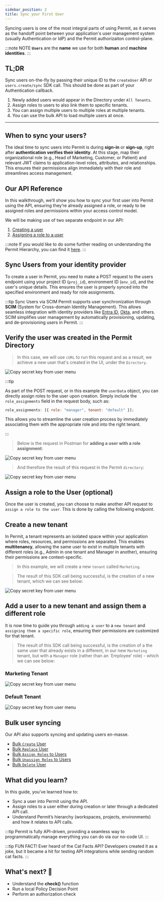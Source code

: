 ```yaml
---
sidebar_position: 2
title: Sync your First User
---
```


Syncing users is one of the most integral parts of using Permit, as it serves as the handoff point
between your application's user management system (usually Authentication or IdP) and the Permit authorizaiton control-plane.

:::note NOTE
**`Users`** are the **name** we use for both **human** and **machine identities**.
:::


## TL;DR

Sync users on-the-fly by passing their unique ID to the `createUser` API or `users.create/sync` SDK call.
This should be done as part of your Authentication callback.

1. Newly added users would appear in the Directory under `All Tenants`.
2. Assign roles to users to also link them to specific tenants.
3. You can assign multiple users to multiple roles at multiple tenants.
4. You can use the bulk API to load multiple users at once.

---

## When to sync your users?

The ideal time to sync users into Permit is during **sign-in** or **sign-up**, right after **authentication verifies their identity**. At this
stage, map their organizational role (e.g., Head of Marketing, Customer, or Patient) and relevant JWT claims to application-level roles,
attributes, and relationships. This ensures their permissions align immediately with their role and streamlines access management.

## Our API Reference

In this walkthrough, we’ll show you how to sync your first user into Permit using the API, ensuring they’re already assigned a
role, or ready to be assigned roles and permissions within your access control model.

We will be making use of two separate endpoint in our API:

1. [Creating a user](https://api.permit.io/scalar#tag/users/POST/v2/facts/{proj_id}/{env_id}/users)
2. [Assigning a role to a user](https://api.permit.io/scalar#tag/users/POST/v2/facts/{proj_id}/{env_id}/users/{user_id}/roles)

:::note
If you would like to do some further reading on understanding the Permit Hierarchy, you can find it
[here](/manage-your-account/projects-and-env#managing-access-to-a-project).
:::

<TimelineWrapper>
<TimelineStep>

## Sync Users from your identity provider

To create a user in Permit, you need to make a POST request to the users endpoint using your project ID (`proj_id`),
environment ID (`env_id`), and the user's unique details. This ensures the user is properly synced into the specified environment
and ready for role assignments.

<CodeBlock folderPath="/walkthroughs/sync-first-user/sync-sdk-request" />

:::tip Sync Users via SCIM
Permit supports user synchronization through **SCIM** (System for Cross-domain Identity Management). This allows seamless integration with
identity providers like [Entra ID](/integrations/SCIM/EntraID), [Okta](/integrations/SCIM/OKTA), and others. SCIM simplifies user management by automatically provisioning, updating,
and de-provisioning users in Permit.
:::

</TimelineStep>
<TimelineStep>

## Verify the user was created in the Permit Directory

> In this case, we will use `cURL` to run this request
> and as a result, we achieve a new user that's created in the UI, under the `Directory`.

<img
  src="/img/updated/walkthroughs/sync-users/api-request-success.png"
  alt="Copy secret key from user menu"
  data-zoomable
/>

:::tip

As part of the POST request, or in this example the `userData` object, you can directly assign roles to the user upon creation. Simply include the `role_assignments`
field in the request body, such as:

```js
role_assignments: [{ role: "manager", tenant: "default" }];
```

This allows you to streamline the user creation process by immediately associating them with the appropriate role and into the
right tenant.

:::

> Below is the request in Postman for **adding a user with a role assignment**:

<img
  src="/img/updated/walkthroughs/sync-users/api-request-role-postman.png"
  alt="Copy secret key from user menu"
  data-zoomable
/>

> And therefore the result of this request in the Permit `directory`:

<img
  src="/img/updated/walkthroughs/sync-users/api-request-success-2.png"
  alt="Copy secret key from user menu"
  data-zoomable
/>

</TimelineStep>
<TimelineStep>

## Assign a role to the User (optional)

Once the user is created, you can choose to make another API request to `assign a role to the user`. This is done by calling the
following endpoint.

<CodeBlock folderPath="/walkthroughs/sync-first-user/assign-role" />

</TimelineStep>
<TimelineStep>

## Create a new tenant

In Permit, a tenant represents an isolated space within your application where roles, resources, and permissions are separated.
This enables **multitenancy**, allowing the same user to exist in multiple tenants with different roles (e.g., Admin in one tenant and
Manager in another), ensuring their permissions are context-specific.

> In this example, we will create a new `tenant` called `Marketing`.

<CodeBlock folderPath="/walkthroughs/sync-first-user/create-tenant" />

> The result of this SDK call being successful, is the creation of a new tenant, which we can see below:

<img
  src="/img/updated/walkthroughs/sync-users/new-tenant.png"
  alt="Copy secret key from user menu"
  data-zoomable
/>

</TimelineStep>
<TimelineStep>

## Add a user to a new tenant and assign them a different role

It is now time to guide you through `adding a user` to a `new tenant` and `assigning them a specific role`, ensuring their permissions
are customized for that tenant.

<CodeBlock folderPath="/walkthroughs/sync-first-user/add-user-to-tenant" />

> The result of this SDK call being successful, is the creation of a the same user that already exists in a different,
> in our new `Marketing` tenant, but with a `Manager` role (rather than an `Employee' role) - which we can see below:

### Marketing Tenant

<img
  src="/img/updated/walkthroughs/sync-users/marketing-tenant.png"
  alt="Copy secret key from user menu"
  data-zoomable
/>

### Default Tenant

<img
  src="/img/updated/walkthroughs/sync-users/default-tenant.png"
  alt="Copy secret key from user menu"
  data-zoomable
/>

</TimelineStep>
</TimelineWrapper>

## Bulk user syncing

Our API also supports syncing and updating users en-masse.

- [Bulk `Create` User](https://api.permit.io/scalar#tag/bulk-operations/POST/v2/facts/{proj_id}/{env_id}/bulk/users)
- [Bulk `Replace` User](https://api.permit.io/scalar#tag/bulk-operations/PUT/v2/facts/{proj_id}/{env_id}/bulk/users)
- [Bulk `Assign Roles` to Users](https://api.permit.io/scalar#tag/bulk-operations/POST/v2/facts/{proj_id}/{env_id}/role_assignments/bulk)
- [Bulk `Unassign Roles` to Users](https://api.permit.io/scalar#tag/bulk-operations/DELETE/v2/facts/{proj_id}/{env_id}/role_assignments/bulk)
- [Bulk `Delete` User](https://api.permit.io/scalar#tag/bulk-operations/DELETE/v2/facts/{proj_id}/{env_id}/bulk/users)

## What did you learn?

In this guide, you’ve learned how to:

- Sync a user into Permit using the API.
- Assign roles to a user either during creation or later through a dedicated API call.
- Understand Permit’s hierarchy (workspaces, projects, environments) and how it relates to API calls.

:::tip
Permit is fully API-driven, providing a seamless way to programmatically manage everything you can do via our
no-code UI.
:::

:::tip FUN FACT!
Ever heard of the Cat Facts API? Developers created it as a joke, but it became a hit for testing API integrations while
sending random cat facts.
:::

<WhatsNext progress={33} customText="Great stuff. Ready to learn more?">
  <h2>What's next? 🎉</h2>
  <ul>
    <li>
      Understand the <b>check()</b> function
    </li>
    <li>Run a local Policy Decision Point</li>
    <li>Perform an authorization check</li>
  </ul>
</WhatsNext>
